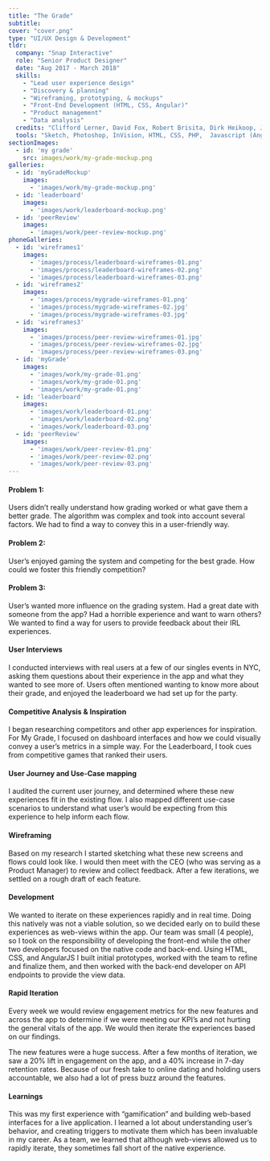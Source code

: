 ```yaml
---
title: "The Grade"
subtitle:
cover: "cover.png"
type: "UI/UX Design & Development"
tldr:
  company: "Snap Interactive"
  role: "Senior Product Designer"
  date: "Aug 2017 - March 2018"
  skills:
    - "Lead user experience design"
    - "Discovery & planning"
    - "Wireframing, prototyping, & mockups"
    - "Front-End Development (HTML, CSS, Angular)"
    - "Product management"
    - "Data analysis"
  credits: "Clifford Lerner, David Fox, Robert Brisita, Dirk Heikoop, Jenna Freidman"
  tools: "Sketch, Photoshop, InVision, HTML, CSS, PHP,  Javascript (Angular)"
sectionImages:
  - id: 'my grade'
    src: images/work/my-grade-mockup.png
galleries:
  - id: 'myGradeMockup'
    images:
      - 'images/work/my-grade-mockup.png'
  - id: 'leaderboard'
    images:
      - 'images/work/leaderboard-mockup.png'
  - id: 'peerReview'
    images:
      - 'images/work/peer-review-mockup.png'
phoneGalleries:
  - id: 'wireframes1'
    images:
      - 'images/process/leaderboard-wireframes-01.png'
      - 'images/process/leaderboard-wireframes-02.png'
      - 'images/process/leaderboard-wireframes-03.png'
  - id: 'wireframes2'
    images:
      - 'images/process/mygrade-wireframes-01.png'
      - 'images/process/mygrade-wireframes-02.jpg'
      - 'images/process/mygrade-wireframes-03.jpg'
  - id: 'wireframes3'
    images:
      - 'images/process/peer-review-wireframes-01.jpg'
      - 'images/process/peer-review-wireframes-02.jpg'
      - 'images/process/peer-review-wireframes-03.png'
  - id: 'myGrade'
    images:
      - 'images/work/my-grade-01.png'
      - 'images/work/my-grade-01.png'
      - 'images/work/my-grade-01.png'
  - id: 'leaderboard'
    images:
      - 'images/work/leaderboard-01.png'
      - 'images/work/leaderboard-02.png'
      - 'images/work/leaderboard-03.png'
  - id: 'peerReview'
    images:
      - 'images/work/peer-review-01.png'
      - 'images/work/peer-review-02.png'
      - 'images/work/peer-review-03.png'
---
```



<CaseSection
  sticky
  title="So, What's the Problem?"
  stepNum="01">
<ContentRow fullHeight>
<Content colRight>

#### Problem 1:

Users didn’t really understand how grading worked or what gave them a better grade. The algorithm was complex and took into account several factors. We had to find a way to convey this in a user-friendly way.

</Content>
</ContentRow>
<ContentRow fullHeight>
<Content colRight>

#### Problem 2:

User’s enjoyed gaming the system and competing for the best grade. How could we foster this friendly competition?

</Content>
</ContentRow>
<ContentRow fullHeight>
<Content colRight>

#### Problem 3:

User’s wanted more influence on the grading system. Had a great date with someone from the app? Had a horrible experience and want to warn others? We wanted to find a way for users to provide feedback about their IRL experiences.

</Content>
</ContentRow>
</CaseSection>

<CaseSection
  sticky
  title="Did you do your homework?"
  stepNum="01">
<ContentRow fullHeight>
<Content colRight>

#### User Interviews

I conducted interviews with real users at a few of our singles events in NYC, asking them questions about their experience in the app and what they wanted to see more of. Users often mentioned wanting to know more about their grade, and enjoyed the leaderboard we had set up for the party.

#### Competitive Analysis &amp; Inspiration

I began researching competitors and other app experiences for inspiration. For My Grade, I focused on dashboard interfaces and how we could visually convey a user’s metrics in a simple way. For the Leaderboard, I took cues from competitive games that ranked their users.

</Content>
</ContentRow>
</CaseSection>

<CaseSection
  sticky
  title="The best laid plans"
  stepNum="02">
<ContentRow>
<Content colRight>

#### User Journey and Use-Case mapping

I audited the current user journey, and determined where these new experiences fit in the existing flow. I also mapped different use-case scenarios to understand what user’s would be expecting from this experience to help inform each flow.

</Content>
</ContentRow>
<ContentRow>
<Content colRight>

#### Wireframing

Based on my research I started sketching what these new screens and flows could look like. I would then meet with the CEO (who was serving as a Product Manager) to review and collect feedback. After a few iterations, we settled on a rough draft of each feature.

</Content>
</ContentRow>
</CaseSection>

<ContentGallery gallery={props.phoneGalleries.wireframes1} />
<ContentGallery gallery={props.phoneGalleries.wireframes2} />
<ContentGallery gallery={props.phoneGalleries.wireframes3} />

<CaseSection
  sticky
  title="Start pushing pixels"
  stepNum="03"
  intro="I started fleshing out high-fidelity mockups of the features based on our research and planning. We wanted to iterate on these experiences rapidly once we launched, so the decision was made to create these screens as web-views within the app so we could hot-swap as needed. This brought with it certain design considerations and development constraints which I had to keep in mind.">
</CaseSection>


<CaseSection
  title="My Grade"
  stepNum="03"
  intro="My Grade offers users a detailed look into their grade and provides suggestions on how to improve it. To develop this feature I worked with the dev team to better understand our algorithm, and break down exactly what goes into the calculations. Armed with this information and inspiration from various dashboard interfaces, I set out to create an intuitive, informative experience that was easy to digest visually.">

<ContentGallery phone gallery={props.phoneGalleries.myGrade} />
<ContentGallery fullWidth gallery={props.galleries.myGradeMockup} />

</CaseSection>

<CaseSection
  title="The Leaderboard"
  stepNum="03"
  intro="From our research, we found that users saw the grading system as a game, and enjoyed competing for the best grade. In the spirit of The Grade’s gamification of dating, we set out to create a series of leaderboards for nearby singles, popular cities, and even your Facebook friends who used The Grade. This allowed users to compete with friends, and also served as another way for users to browse singles. Users could then filter by distance, age, and location.">

<ContentGallery phone gallery={props.phoneGalleries.leaderboard} />
<ContentGallery fullWidth gallery={props.galleries.leaderboard} />

</CaseSection>

<CaseSection
  title="Peer Review"
  stepNum="03"
  intro="One of the inherent dangers of online dating is not knowing if someone you want to meet is legitimate or not. What if a user’s profile reflected feedback from real people either vouching for them, or warning you. Peer Review allows users to directly influence the grading system and provide feedback about their real life experience by answering a series of simple questions. Users ultimately decided if they would endorse someone, and could leave hashtags for that user which could then be displayed on their profile. (Don’t worry, only positive reviews appear on a users profile)">

<ContentGallery phone gallery={props.phoneGalleries.peerReview} />
<ContentGallery fullWidth gallery={props.galleries.peerReview} />

</CaseSection>

<CaseSection
  sticky
  title="Alright, build it already"
  stepNum="04">
<ContentRow>
<Content colRight>

#### Development

We wanted to iterate on these experiences rapidly and in real time. Doing this natively was not a viable solution, so we decided early on to build these experiences as web-views within the app. Our team was small (4 people), so I took on the responsibility of developing the front-end while the other two developers focused on the native code and back-end. Using HTML, CSS, and AngularJS I built initial prototypes, worked with the team to refine and finalize them, and then worked with the back-end developer on API endpoints to provide the view data.

</Content>
</ContentRow>
<ContentRow>
<Content colRight>

#### Rapid Iteration

Every week we would review engagement metrics for the new features and across the app to determine if we were meeting our KPI’s and not hurting the general vitals of the app. We would then iterate the experiences based on our findings.

</Content>
</ContentRow>
</CaseSection>

<CaseSection
  sticky
  title="The results are in"
  stepNum="04">
<ContentRow fullHeight>
<Content colRight>

The new features were a huge success. After a few months of iteration, we saw a 20% lift in engagement on the app, and a 40% increase in 7-day retention rates. Because of our fresh take to online dating and holding users accountable, we also had a lot of press buzz around the features.

#### Learnings

This was my first experience with “gamification” and building web-based interfaces for a live application. I learned a lot about understanding user’s behavior, and creating triggers to motivate them which has been invaluable in my career. As a team, we learned that although web-views allowed us to rapidly iterate, they sometimes fall short of the native experience.

</Content>
</ContentRow>
</CaseSection>
